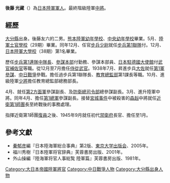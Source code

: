 {{japanese|japanese=後藤 光蔵|kana=ごとう みつぞう|romaji=Gotō Mitsuzō}}

'''後藤 光藏'''（{{bd|1896年|1月4日|1986年|12月12日|catIdx=Gotou Mitsuzou}}）為[[大日本帝國陸軍|日本陸軍]][[軍人|軍人]]。最終階級陸軍[[中將|中將]]。

==經歷==
[[大分縣|大分縣]]出身。後藤友六的二男。[[熊本陸軍幼年學校|熊本陸軍幼年學校]]、[[日本陸軍幼年學校|中央幼年學校]]畢業。{{和暦|1917}}5月、[[日本陸軍士官學校|陸軍士官學校]]（29期）畢業。同年12月、任官[[步兵|步兵]][[少尉|少尉]]就任[[步兵第1聯隊|步兵第1聯隊]]付。{{和暦|1926t}}12月、[[日本陸軍大學校|日本陸軍大學校]]（38期）第1名畢業。

歷任[[步兵第1連隊|步兵第1連隊]][[连|中隊長]]、[[参谋本部_(大日本帝国)|參謀本部]]付勤務、參謀本部員、[[日本駐德國大使館|日本駐德國大使館]]付[[武官|武官補佐官]]等職。{{和暦|1933}}從12月至{{和暦|1938}}7月擔任[[侍從武官|侍從武官]]。1938年7月、昇進步兵[[大佐|大佐]]就任[[第1軍_(日本陸軍)|第1軍]][[參謀|參謀]]、[[中国抗日战争|中日戰爭]]參戰。擔任過步兵第1聯隊長、[[教育總監部|教育總監部]]第1課長等職。{{和暦|1941}}10月、進級陸軍[[少將|少將]]擔任教育總監部總務部長。

{{和暦|1944}}4月、就任[[第2方面軍_(日本陸軍)|第2方面軍]]參謀副長、及[[防衛總司令部|防衛總司令部]]總參謀副長。{{和暦|1945}}3月、進升陸軍中將。同年4月、擔任[[第一总军_(日本陆军)|第1總軍]]參謀副長。接替[[宮城事件|宮城事件]]中被殺害的[[森赳|森赳]]中將就任[[近衛師團|近衛第1師團]]長至終戰後的事務處理。

指揮近衛第1師團[[復員|復員]]之後、1945年9月就任初代[[禁衛府|禁衛府]]長官、擔任至{{和暦|1946}}1月。

==參考文獻==
{{refbegin}}
* [[秦郁彦|秦郁彦]]編『日本陸海軍総合事典』第2版、[[東京大学出版会|東京大学出版会]]、2005年。
* 福川秀樹『日本陸軍将官辞典』芙蓉書房出版、2001年。
* 外山操編『陸海軍将官人事総覧 陸軍篇』芙蓉書房出版、1981年。
{{refend}}

{{DEFAULTSORT:Gotou Mitsuzou}}

[[Category:大日本帝國陸軍將官|Category:大日本帝國陸軍將官]]
[[Category:中日戰爭人物|Category:中日戰爭人物]]
[[Category:大分縣出身人物|Category:大分縣出身人物]]